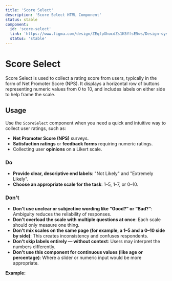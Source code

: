 ```yaml
---
title: 'Score Select'
description: 'Score Select HTML Component'
status: stable
component:
  id: 'score-select'
  link: 'https://www.figma.com/design/ZEqfpXhocdZs1K5YfsE5ws/Design-system?node-id=8898-39373'
  status: 'stable'
---
```


# Score Select

Score Select is used to collect a rating score from users, typically in the form of Net Promoter Score (NPS). It displays a horizontal row of buttons representing numeric values from 0 to 10, and includes labels on either side to help frame the scale.

<Section current="design">

<ComponentPreview>
  <ScoreSelect
    label="How satisfied are you with your experience?"
    leftLabel="Very Dissatisfied"
    name="opinion-scale-7"
    rightLabel="Very Satisfied"
    size="large"
    type="1-7"
  />
</ComponentPreview>
<FigmaPreviewButton href="https://www.figma.com/design/ZEqfpXhocdZs1K5YfsE5ws/Design-system?node-id=8898-39373" />

## Usage

Use the `ScoreSelect` component when you need a quick and intuitive way to collect user ratings, such as:

- **Net Promoter Score (NPS)** surveys.
- **Satisfaction ratings** or **feedback forms** requiring numeric ratings.
- Collecting user **opinions** on a Likert scale.

### Do

- **Provide clear, descriptive end labels**: "Not Likely" and "Extremely Likely".
- **Choose an appropriate scale for the task**: 1–5, 1–7, or 0–10.

### Don't

- **Don't use unclear or subjective wording like “Good?” or “Bad?”**: Ambiguity reduces the reliability of responses.
- **Don't overload the scale with multiple questions at once**: Each scale should only measure one thing.
- **Don't mix scales on the same page (for example, a 1–5 and a 0–10 side by side)**: This creates inconsistency and confuses respondents.
- **Don't skip labels entirely — without context**: Users may interpret the numbers differently.
- **Don't use this component for continuous values (like age or percentage)**: Where a slider or numeric input would be more appropriate.

**Example:**

<ComponentContainer>
  <ScoreSelect
    label="Rate it"
    name="mixed-scale"
    type="0-10"
    leftLabel="Bad?"
    rightLabel="Good?"
    size="small"
  />
</ComponentContainer>

</Section>
